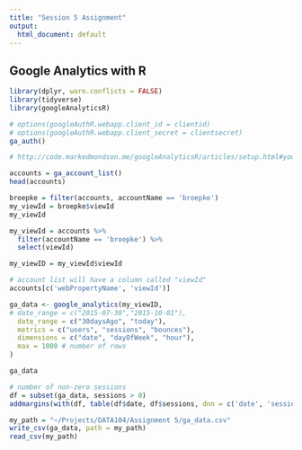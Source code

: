 ```yaml
---
title: "Session 5 Assignment"
output:
  html_document: default
---
```


## Google Analytics with R

```r
library(dplyr, warn.conflicts = FALSE)
library(tidyverse)
library(googleAnalyticsR)
```

```r
# options(googleAuthR.webapp.client_id = clientid)
# options(googleAuthR.webapp.client_secret = clientsecret)
ga_auth()

# http://code.markedmondson.me/googleAnalyticsR/articles/setup.html#your-own-google-project
```


```r
accounts = ga_account_list()
head(accounts)
```

```r
broepke = filter(accounts, accountName == 'broepke')
my_viewId = broepke$viewId
my_viewId
```


```r
my_viewId = accounts %>%
  filter(accountName == 'broepke') %>%
  select(viewId)

my_viewID = my_viewId$viewId
```


```r
# account list will have a column called "viewId"
accounts[c('webPropertyName', 'viewId')]
```


```r
ga_data <- google_analytics(my_viewID,
# date_range = c("2015-07-30","2015-10-01"), 
  date_range = c("30daysAgo", "today"), 
  metrics = c("users", "sessions", "bounces"), 
  dimensions = c("date", "dayOfWeek", "hour"),
  max = 1000 # number of rows
)

ga_data
```

```r
# number of non-zero sessions
df = subset(ga_data, sessions > 0)
addmargins(with(df, table(df$date, df$sessions, dnn = c('date', 'sessions'))))
```


```r
my_path = "~/Projects/DATA104/Assignment 5/ga_data.csv"
write_csv(ga_data, path = my_path)
read_csv(my_path)
```


